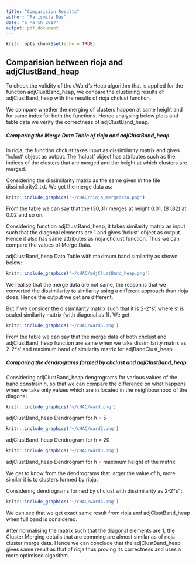 ```yaml
---
title: "Comparision Results"
author: "Parismita Das"
date: "5 March 2017"
output: pdf_document
---
```


```r
knitr::opts_chunk$set(echo = TRUE)
```

## Comparision between rioja and adjClustBand_heap

To check the validity of the cWard's Heap algorithm that is applied for the function adjClustBand_heap, we conpare the clustering results of adjClustBand_heap with the results of rioja chclust function.

We compare whether the merging of clusters happen at same height and for same index for both the functions. Hence analysing below plots and table data we verify the correctness of adjClustBand_heap.

##### Comparing the Merge Data Table of rioja and adjClustBand_heap.

In rioja, the function chclust takes input as dissimilarity matrix and gives 'hclust' object as output. The 'hclust' object has attributes such as the indices of the clusters that are merged and the height at which clusters are merged.

Considering the dissimilarity matrix as the same given in the file dissimilarity2.txt.
We get the merge data as:

```r
knitr::include_graphics('~/cHAC/rioja_mergedata.png')
```

From the table we can say that the (30,31) merges at height 0.01, (81,82) at 0.02 and so on.

Considering function adjClustBand_heap, it takes similarity matrix as input such that the diagonal elements are 1 and gives 'hclust' object as output. Hence it also has same attributes as rioja chclust function. Thus we can compare the values of Merge Data.

adjClustBand_heap Data Table with maximum band similarity as shown below:

```r
knitr::include_graphics('~/cHAC/adjClustBand_heap.png')
```

We realise that the merge data are not same, the reason is that we converted the dissimilarity to similarity using a different approach than rioja does. Hence the output we get are different.

But if we consider the dissimilarity matrix such that it is 2-2*s', where s' is scaled similarity matrix (with diagonal as 1). We get:

```r
knitr::include_graphics('~/cHAC/ward5.png')
```

From the table we can say that the merge data of both chclust and adjClustBand_heap function are same when we take dissimilarity matrix as 2-2*s' and maximum band of similarity matrix for adjBandClust_heap.

##### Comparing the dendrograms formed by chclust and adjClustBand_heap

Considering adjClustBand_heap dengrograms for various values of the band constrain h, so that we can compare the difference on what happens when we take only values which are in located in the neighbourhood of the diagonal.

```r
knitr::include_graphics('~/cHAC/ward.png')
```

adjClustBand_heap Dendrogram for h = 5



```r
knitr::include_graphics('~/cHAC/ward2.png')
```

adjClustBand_heap Dendrogram for h = 20

```r
knitr::include_graphics('~/cHAC/ward3.png')
```

adjClustBand_heap Dendrogram for h = maximum height of the matrix

We get to know from the dendrograms that larger the value of h, more similar it is to clusters formed by rioja.

Considering dendrograms formed by chclust with dissimilarity as 2-2*s' :

```r
knitr::include_graphics('~/cHAC/ward4.png')
```

We can see that we get exact same result from rioja and adjClustBand_heap when full band is considered.

After normalising the matrix such that the diagonal elements are 1, the Cluster Merging details that are comming are almost similar as of rioja cluster merge data.
Hence we can conclude that the adjClustBand_heap gives same result as that of rioja thus proving its correctness and uses a more optimised algorithm.

